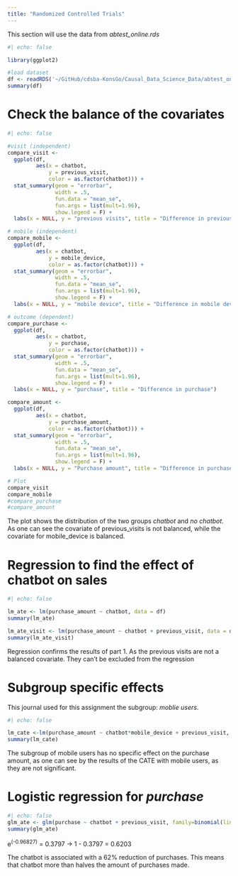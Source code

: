 ```yaml
---
title: "Randomized Controlled Trials"
---
```


This section will use the data from *abtest_online.rds*
````r
#| echo: false

library(ggplot2)

#load dataset
df <- readRDS('~/GitHub/cdsba-KonsGo/Causal_Data_Science_Data/abtest_online.rds')
summary(df)
````

# Check the balance of the covariates

````r
#| echo: false

#visit (independent)
compare_visit <- 
  ggplot(df, 
         aes(x = chatbot, 
             y = previous_visit, 
             color = as.factor(chatbot))) +
  stat_summary(geom = "errorbar", 
               width = .5,
               fun.data = "mean_se", 
               fun.args = list(mult=1.96),
               show.legend = F) +
  labs(x = NULL, y = "previous visits", title = "Difference in previous visits")

# mobile (independent)
compare_mobile <- 
  ggplot(df, 
         aes(x = chatbot, 
             y = mobile_device, 
             color = as.factor(chatbot))) +
  stat_summary(geom = "errorbar", 
               width = .5,
               fun.data = "mean_se", 
               fun.args = list(mult=1.96),
               show.legend = F) +
  labs(x = NULL, y = "mobile device", title = "Difference in mobile device")

# outcome (dependent)
compare_purchase <- 
  ggplot(df, 
         aes(x = chatbot, 
             y = purchase, 
             color = as.factor(chatbot))) +
  stat_summary(geom = "errorbar", 
               width = .5,
               fun.data = "mean_se", 
               fun.args = list(mult=1.96),
               show.legend = F) +
  labs(x = NULL, y = "purchase", title = "Difference in purchase")

compare_amount <- 
  ggplot(df, 
         aes(x = chatbot, 
             y = purchase_amount, 
             color = as.factor(chatbot))) +
  stat_summary(geom = "errorbar", 
               width = .5,
               fun.data = "mean_se", 
               fun.args = list(mult=1.96),
               show.legend = F) +
  labs(x = NULL, y = "Purchase amount", title = "Difference in purchase amout")

# Plot 
compare_visit
compare_mobile
#compare_purchase
#compare_amount

````
The plot shows the distribution of the two groups *chatbot* and *no chatbot*.
As one can see the covariate of previous_visits is not balanced, while the covariate for mobile_device is balanced.

# Regression to find the effect of chatbot on sales

````r
#| echo: false

lm_ate <- lm(purchase_amount ~ chatbot, data = df)
summary(lm_ate)

lm_ate_visit <- lm(purchase_amount ~ chatbot + previous_visit, data = df)
summary(lm_ate_visit)

````

Regression confirms the results of part 1. As the previous visits are not a 
balanced covariate. They can't be excluded from the regression

# Subgroup specific effects

This journal used for this assignment the subgroup: *moblie users*.

````r
#| echo: false

lm_cate <-lm(purchase_amount ~ chatbot*mobile_device + previous_visit, data = df)
summary(lm_cate)
````

The subgroup of mobile users has no specific effect on the purchase amount,
as one can see by the results of the CATE with mobile users, as they are not significant.

# Logistic regression for *purchase*

````r
#| echo: false
glm_ate <- glm(purchase ~ chatbot + previous_visit, family=binomial(link='logit'), data = df)
summary(glm_ate)
````

e^(-0.96827)^ = 0.3797 -> 1 - 0.3797 = 0.6203

The chatbot is associated with a 62% reduction of purchases. This means
that chatbot more than halves the amount of purchases made.
